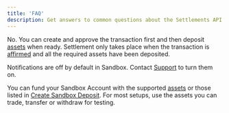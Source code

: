 ```yaml
---
title: 'FAQ'
description: Get answers to common questions about the Settlements API.
---
```


[deposit]: /api-reference/sandbox-deposits/create-sandbox-deposit
[support]: https://support.paxos.com
[status]: status.mdx
[assets]: blockchains.mdx
<Description description={frontMatter.description}/>

<AccordionGroup>

<Accordion title="Do I need to have the right amount of assets before creating the transaction?" id="assets">

No.
You can create and approve the transaction first and then deposit [assets] when ready.
Settlement only takes place when the transaction is [affirmed][status] and all the required assets have been deposited.

</Accordion>

<Accordion title="Why am I not receiving email notifications when testing in Sandbox?" id="notifications">

Notifications are off by default in Sandbox. Contact [Support][support] to turn them on.

</Accordion>

<Accordion title="Which assets are supported for Sandbox testing?" id="testing">

You can fund your Sandbox Account with the supported [assets] or those listed in [Create Sandbox Deposit][deposit].
For most setups, use the assets you can trade, transfer or withdraw for testing.

</Accordion>

</AccordionGroup>
